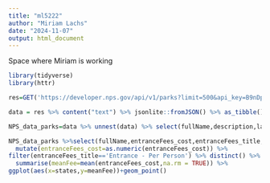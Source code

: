 ```yaml
---
title: "ml5222"
author: "Miriam Lachs"
date: "2024-11-07"
output: html_document
---
```


Space where Miriam is working 

```r
library(tidyverse)
library(httr)

res=GET('https://developer.nps.gov/api/v1/parks?limit=500&api_key=B9nDpbkbrb3kSOjz6kXSxMJ3d6MSpUvt1QqYdeyn')

data = res %>% content("text") %>% jsonlite::fromJSON() %>% as_tibble()
```

```r
NPS_data_parks=data %>% unnest(data) %>% select(fullName,description,latitude,longitude,activities,states,entranceFees,operatingHours,designation) %>% unnest(activities,names_sep = '_') %>% unnest(entranceFees,names_sep = '_') %>% unnest(operatingHours,names_sep = '_') 
```

```r
NPS_data_parks %>%select(fullName,entranceFees_cost,entranceFees_title,states) %>% 
  mutate(entranceFees_cost=as.numeric(entranceFees_cost)) %>% 
filter(entranceFees_title=='Entrance - Per Person') %>% distinct() %>% group_by(states) %>% 
  summarise(meanFee=mean(entranceFees_cost,na.rm = TRUE)) %>% 
ggplot(aes(x=states,y=meanFee))+geom_point()
```

